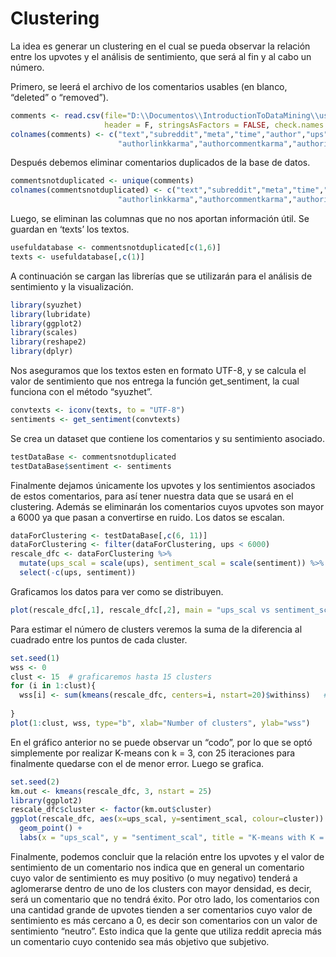 # Clustering

La idea es generar un clustering en el cual se pueda observar la relación entre los upvotes y el análisis de sentimiento, que será al fin y al cabo un número.

Primero, se leerá el archivo de los comentarios usables (en blanco, "deleted" o "removed").
```{r}
comments <- read.csv(file="D:\\Documentos\\IntroductionToDataMining\\usableComments.csv", 
                     header = F, stringsAsFactors = FALSE, check.names = FALSE)
colnames(comments) <- c("text","subreddit","meta","time","author","ups","downs",
                        "authorlinkkarma","authorcommentkarma","authorisgold")
```

Después debemos eliminar comentarios duplicados de la base de datos.
```{r}
commentsnotduplicated <- unique(comments)
colnames(commentsnotduplicated) <- c("text","subreddit","meta","time","author","ups","downs",
                        "authorlinkkarma","authorcommentkarma","authorisgold")
```


Luego, se eliminan las columnas que no nos aportan información útil. Se guardan en 'texts' los textos.
```{r}
usefuldatabase <- commentsnotduplicated[c(1,6)]
texts <- usefuldatabase[,c(1)]
```

A continuación se cargan las librerías que se utilizarán para el análisis de sentimiento y la visualización.
```{r}
library(syuzhet)
library(lubridate)
library(ggplot2)
library(scales)
library(reshape2)
library(dplyr)
```

Nos aseguramos que los textos esten en formato UTF-8, y se calcula el valor de sentimiento que nos entrega la función get_sentiment, la cual funciona con el método "syuzhet".
```{r}
convtexts <- iconv(texts, to = "UTF-8")
sentiments <- get_sentiment(convtexts)
```

Se crea un dataset que contiene los comentarios y su sentimiento asociado.
```{r}
testDataBase <- commentsnotduplicated
testDataBase$sentiment <- sentiments
```

Finalmente dejamos únicamente los upvotes y los sentimientos asociados de estos comentarios, para así tener nuestra data que se usará en el clustering. Además se eliminarán los comentarios cuyos upvotes son mayor a 6000 ya que pasan a convertirse en ruido. Los datos se escalan.
```{r}
dataForClustering <- testDataBase[,c(6, 11)]
dataForClustering <- filter(dataForClustering, ups < 6000)
rescale_dfc <- dataForClustering %>% 
  mutate(ups_scal = scale(ups), sentiment_scal = scale(sentiment)) %>% 
  select(-c(ups, sentiment))
```

Graficamos los datos para ver como se distribuyen.
```{r fig.width=12}
plot(rescale_dfc[,1], rescale_dfc[,2], main = "ups_scal vs sentiment_scal", xlab = "ups_scal", ylab = "sentiment_scal")
```

Para estimar el número de clusters veremos la suma de la diferencia al cuadrado entre los puntos de cada cluster.
```{r fig.width=12}
set.seed(1)
wss <- 0
clust <- 15  # graficaremos hasta 15 clusters
for (i in 1:clust){
  wss[i] <- sum(kmeans(rescale_dfc, centers=i, nstart=20)$withinss)   # <---- se ejecuta kmeans 20 veces y se retorna el de mejor WSS dentro de esos 50
  
}
plot(1:clust, wss, type="b", xlab="Number of clusters", ylab="wss")
```

En el gráfico anterior no se puede observar un "codo", por lo que se optó simplemente por realizar K-means con k = 3, con 25 iteraciones para finalmente quedarse con el de menor error. Luego se grafica.
```{r fig.width=12}
set.seed(2)
km.out <- kmeans(rescale_dfc, 3, nstart = 25)
library(ggplot2)
rescale_dfc$cluster <- factor(km.out$cluster)
ggplot(rescale_dfc, aes(x=ups_scal, y=sentiment_scal, colour=cluster)) + 
  geom_point() +
  labs(x = "ups_scal", y = "sentiment_scal", title = "K-means with K = 3")
```

Finalmente, podemos concluir que la relación entre los upvotes y el valor de sentimiento de un comentario nos indica que en general un comentario cuyo valor de sentimiento es muy positivo (o muy negativo) tenderá a aglomerarse dentro de uno de los clusters con mayor densidad, es decir, será un comentario que no tendrá éxito. Por otro lado, los  comentarios con una cantidad grande de upvotes tienden a ser comentarios cuyo valor de sentimiento es más cercano a 0, es decir son comentarios con un valor de sentimiento "neutro". Esto indica que la gente que utiliza reddit aprecia más un comentario cuyo contenido sea más objetivo que subjetivo.
